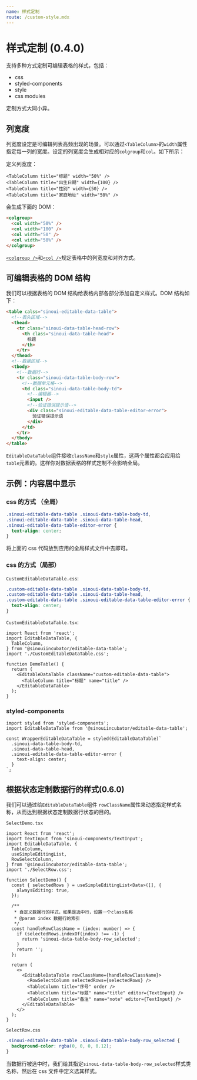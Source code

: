 ```yaml
---
name: 样式定制
route: /custom-style.mdx
---
```


# 样式定制 (0.4.0)

支持多种方式定制可编辑表格的样式，包括：

- css
- styled-components
- style
- css modules

定制方式大同小异。

## 列宽度

列宽度设定是可编辑列表高频出现的场景。可以通过`<TableColumn>`的`width`属性指定每一列的宽度。设定的列宽度会生成相对应的`colgroup`和`col`。如下所示：

定义列宽度：

```tsx
<TableColumn title="标题" width="50%" />
<TableColumn title="出生日期" width={100} />
<TableColumn title="性别" width={50} />
<TableColumn title="家庭地址" width="50%" />
```

会生成下面的 DOM：

```html
<colgroup>
  <col width="50%" />
  <col width="100" />
  <col width="50" />
  <col width="50%" />
</colgroup>
```

[`<colgroup />`](http://www.w3school.com.cn/tags/tag_colgroup.asp)和[`<col />`](https://www.runoob.com/tags/tag-col.html)规定表格中的列宽度和对齐方式。

## 可编辑表格的 DOM 结构

我们可以根据表格的 DOM 结构给表格内部各部分添加自定义样式。DOM 结构如下：

```html
<table calss="sinoui-editable-data-table">
  <!--表头区域-->
  <thead>
    <tr class="sinoui-data-table-head-row">
      <th class="sinoui-data-table-head">
        标题
      </th>
    </tr>
  </thead>
  <!--数据区域-->
  <tbody>
    <!--数据行-->
    <tr class="sinoui-data-table-body-row">
      <!--数据单元格-->
      <td class="sinoui-data-table-body-td">
        <!--编辑器-->
        <input />
        <!--验证错误提示语-->
        <div class="sinoui-editable-data-table-editor-error">
          验证错误提示语
        </div>
      </td>
    </tr>
  </tbody>
</table>
```

`EditableDataTable`组件接收`className`和`style`属性，这两个属性都会应用给`table`元素的。这样你对数据表格的样式定制不会影响全局。

## 示例：内容居中显示

### css 的方式 （全局）

```css
.sinoui-editable-data-table .sinoui-data-table-body-td,
.sinoui-editable-data-table .sinoui-data-table-head,
.sinoui-editable-data-table-editor-error {
  text-align: center;
}
```

将上面的 css 代码放到应用的全局样式文件中去即可。

### css 的方式（局部）

`CustomEditableDataTable.css`:

```css
.custom-editable-data-table .sinoui-data-table-body-td,
.custom-editable-data-table .sinoui-data-table-head,
.custom-editable-data-table .sinoui-editable-data-table-editor-error {
  text-align: center;
}
```

`CustomEditableDataTable.tsx`:

```tsx
import React from 'react';
import EditableDataTable, {
  TableColumn,
} from '@sinouiincubator/editable-data-table';
import './CustomEditableDataTable.css';

function DemoTable() {
  return (
    <EditableDataTable className="custom-editable-data-table">
      <TableColumn title="标题" name="title" />
    </EditableDataTable>
  );
}
```

### styled-components

```tsx
import styled from 'styled-components';
import EditableDataTable from '@sinouiincubator/editable-data-table';

const WrapperEditableDataTable = styled(EditableDataTable)`
  .sinoui-data-table-body-td,
  .sinoui-data-table-head,
  .sinoui-editable-data-table-editor-error {
    text-align: center;
  }
`;
```

## 根据状态定制数据行的样式(0.6.0)

我们可以通过给`EditableDataTable`组件 `rowClassName`属性来动态指定样式名称，从而达到根据状态定制数据行状态的目的。

`SelectDemo.tsx`

```tsx
import React from 'react';
import TextInput from 'sinoui-components/TextInput';
import EditableDataTable, {
  TableColumn,
  useSimpleEditingList,
  RowSelectColumn,
} from '@sinouiincubator/editable-data-table';
import './SelectRow.css';

function SelectDemo() {
  const { selectedRows } = useSimpleEditingList<Data>([], {
    alwaysEditing: true,
  });

  /**
   * 自定义数据行的样式，如果是选中行，设置一个class名称
   * @param index 数据行的索引
   */
  const handleRowClassName = (index: number) => {
    if (selectedRows.indexOf(index) !== -1) {
      return 'sinoui-data-table-body-row_selected';
    }
    return '';
  };

  return (
    <>
      <EditableDataTable rowClassName={handleRowClassName}>
        <RowSelectColumn selectedRows={selectedRows} />
        <TableColumn title="序号" order />
        <TableColumn title="标题" name="title" editor={TextInput} />
        <TableColumn title="备注" name="note" editor={TextInput} />
      </EditableDataTable>
    </>
  );
}
```

`SelectRow.css`

```css
.sinoui-editable-data-table .sinoui-data-table-body-row_selected {
  background-color: rgba(0, 0, 0, 0.12);
}
```

当数据行被选中时，我们给其指定`sinoui-data-table-body-row_selected`样式类名称，然后在 css 文件中定义选其样式。
